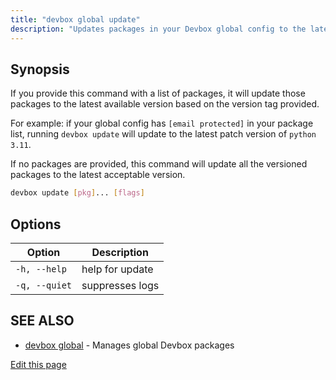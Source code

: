 ```yaml
---
title: "devbox global update"
description: "Updates packages in your Devbox global config to the latest available version."
---
```


## Synopsis[​](#synopsis "Direct link to Synopsis")

If you provide this command with a list of packages, it will update those packages to the latest
available version based on the version tag provided.

For example: if your global config has `[email protected]` in your package list, running
`devbox update` will update to the latest patch version of `python 3.11`.

If no packages are provided, this command will update all the versioned packages to the latest
acceptable version.

```bash
devbox update [pkg]... [flags]
```

## Options[​](#options "Direct link to Options")

| Option        | Description     |
| ------------- | --------------- |
| `-h, --help`  | help for update |
| `-q, --quiet` | suppresses logs |

## SEE ALSO[​](#see-also "Direct link to SEE ALSO")

- [devbox global](/docs/devbox/devbox_global/) - Manages global Devbox packages

[Edit this page](https://github.com/jetify-com/devbox/tree/main/docs/app/docs/cli_reference/devbox_global_update.md)
